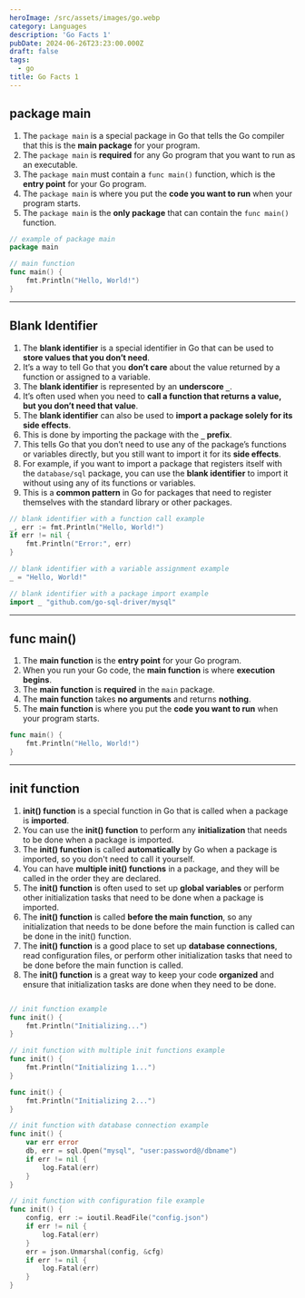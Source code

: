 ```yaml
---
heroImage: /src/assets/images/go.webp
category: Languages
description: 'Go Facts 1'
pubDate: 2024-06-26T23:23:00.000Z
draft: false
tags:
  - go
title: Go Facts 1
---
```


## package main

1. The `package main` is a special package in Go that tells the Go compiler that this is the **main package** for your program.
2. The `package main` is **required** for any Go program that you want to run as an executable.
3. The `package main` must contain a `func main()` function, which is the **entry point** for your Go program.
4. The `package main` is where you put the **code you want to run** when your program starts.
5. The `package main` is the **only package** that can contain the `func main()` function.

```go
// example of package main
package main

// main function
func main() {
    fmt.Println("Hello, World!")
}
```

<hr />

## Blank Identifier

1. The **blank identifier** is a special identifier in Go that can be used to **store values that you don’t need**.
2. It’s a way to tell Go that you **don’t care** about the value returned by a function or assigned to a variable.
3. The **blank identifier** is represented by an **underscore `_`**.
4. It’s often used when you need to **call a function that returns a value, but you don’t need that value**.
5. The **blank identifier** can also be used to **import a package solely for its side effects**.
6. This is done by importing the package with the **`_` prefix**.
7. This tells Go that you don’t need to use any of the package’s functions or variables directly, but you still want to import it for its **side effects**.
8. For example, if you want to import a package that registers itself with the `database/sql` package, you can use the **blank identifier** to import it without using any of its functions or variables.
9. This is a **common pattern** in Go for packages that need to register themselves with the standard library or other packages.

```go
// blank identifier with a function call example
_, err := fmt.Println("Hello, World!")
if err != nil {
    fmt.Println("Error:", err)
}

// blank identifier with a variable assignment example
_ = "Hello, World!"

// blank identifier with a package import example
import _ "github.com/go-sql-driver/mysql"
```

<hr />

## func main()

1. The **main function** is the **entry point** for your Go program.
2. When you run your Go code, the **main function** is where **execution begins**.
3. The **main function** is **required** in the `main` package.
4. The **main function** takes **no arguments** and returns **nothing**.
5. The **main function** is where you put the **code you want to run** when your program starts.

```go
func main() {
    fmt.Println("Hello, World!")
}
```

<hr />

## init function

1. **init() function** is a special function in Go that is called when a package is **imported**.
2. You can use the **init() function** to perform any **initialization** that needs to be done when a package is imported.
3. The **init() function** is called **automatically** by Go when a package is imported, so you don't need to call it yourself.
4. You can have **multiple init() functions** in a package, and they will be called in the order they are declared.
5. The **init() function** is often used to set up **global variables** or perform other initialization tasks that need to be done when a package is imported.
6. The **init() function** is called **before the main function**, so any initialization that needs to be done before the main function is called can be done in the init() function.
7. The **init() function** is a good place to set up **database connections**, read configuration files, or perform other initialization tasks that need to be done before the main function is called.
8. The **init() function** is a great way to keep your code **organized** and ensure that initialization tasks are done when they need to be done.

```go

// init function example
func init() {
    fmt.Println("Initializing...")
}

// init function with multiple init functions example
func init() {
    fmt.Println("Initializing 1...")
}

func init() {
    fmt.Println("Initializing 2...")
}

// init function with database connection example
func init() {
    var err error
    db, err = sql.Open("mysql", "user:password@/dbname")
    if err != nil {
        log.Fatal(err)
    }
}

// init function with configuration file example
func init() {
    config, err := ioutil.ReadFile("config.json")
    if err != nil {
        log.Fatal(err)
    }
    err = json.Unmarshal(config, &cfg)
    if err != nil {
        log.Fatal(err)
    }
}
```
